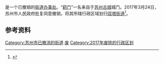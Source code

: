 {{中国乡级行政区|32/05/02/005/000}}

'''{{PAGENAMEBASE}}'''是{{PRC admin/fullname|32/05/08}}一个已撤销的[[街道办事处|街道办事处]]。“[[葑门|葑门]]”一名来自于[[苏州古城|苏州古城]]城门。2017年3月24日，苏州市人民政府批复同意撤销{{PAGENAMEBASE}}，将其所辖行政区域划归[[双塔街道_(苏州市)|双塔街道]]<ref>{{Cite web |url=http://www.zfxxgk.suzhou.gov.cn/sxqzf/szsrmzf/201703/t20170328_856500.html |title=《苏州市人民政府关于同意姑苏区街道行政区划调整的批复》（苏府复〔2017〕19号） |access-date=2018-05-21 |archive-url=https://web.archive.org/web/20180521191809/http://www.zfxxgk.suzhou.gov.cn/sxqzf/szsrmzf/201703/t20170328_856500.html |archive-date=2018-05-21 |dead-url=yes }}</ref>。

== 参考资料 ==
{{reflist}}

{{江苏行政区划小作品}}
[[Category:苏州市已撤消的街道|Category:苏州市已撤消的街道]]
[[Category:姑苏区行政区划|废]]
[[Category:2017年废除的行政区划|Category:2017年废除的行政区划]]